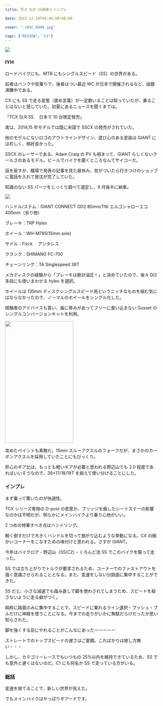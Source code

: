 ---
title: TCX SLR SS納車とインプレ

date: 2015-12-28T04:44:00+00:00

cover: "./DSC_6690.jpg"

tags: ["REVIEW", "CX"]
---

![ ](./DSC_6690.jpg)

### IYH

ロードバイクにも、MTB にもシングルスピード（SS）の世界がある。

前者はバンクや街乗りで、後者はつい最近 WC が日本で開催されるなど、話題沸騰中である。

CX にも SS で走る変態（褒め言葉）が一定数いることは知っていたが、乗ることはないと感じていた。初夏にあるニュースを聞くまでは。

「TCX SLR SS 　日本で 10 台限定発売」

実は、2014,15 年モデルでは既に米国で SSCX の発売がされていた。

他のモデルにないロゴのアウトラインデザイン、遊び心のある塗装は GIANT には珍しく、格好良かった。

SSCX のレーサーである、Adam Craig の PV も相まって、GIANT らしくないクールさのあるモデル。ビールでバイクを磨くところなんてサイコーだ。

話を戻すが、職場で発表の記事を見た昼休み、気がついたら行きつけのショップに電話を入れて発注が完了していた。

知識のない SS パーツをじっくり調べて選定し、9 月後半に納車。

![ ](./DSC_6698.jpg)

ハンドル/ステム：GIANT CONNECT OD2 80mm/TNi エルゴシャローエコ 400mm（余り物）

ブレーキ：TRP Hylex

ホイール：WH-M785(15mm axle)

サドル：Fizi:k 　アンタレス

クランク：SHIMANO FC-700

チェーンリング：TA Singlespeed 38T

メカディスクの経験から「ブレーキは絶対油圧！」と決めていたので、後々 Di2 多段にも使いまわせる hylex を選択。

ホイールは 135mm ディスクシングルスピード用というニッチなものを組む気にはならなかったので、ノーマルのホイールをシングル化した。

経験者のアドバイスも貰い、歯に厚みがあってフリーに食い込まない Gusset のシングルコンバージョンキットを利用。

<img border="0" height="400" src="./DSC_6637.jpg" width="225" />

攻めたペイントも素敵だ。15mm スルーアクスルのフォークだが、まさかのカーボンアクスルを採用していたことにもびっくり。

肝心のギア比は、もっとも軽いギアが必要と思われる野辺山でも 2.0 程度であればいいそうなので、38&#215;17/18/19T を揃えて使い分けることにした。

### インプレ

まず乗って驚いたのが快適性。

TCX シリーズ専用の D-post の恩恵か、ブリッジを廃したシートステーの影響なのかは不明だが、明らかにメインバイクより乗り心地がいい。

2 つめの特筆すべき点はハンドリング。

軽く倒すだけで大きくハンドルを切って曲がり込むような挙動になる。CX の細かいコーナーをこなすための味付けと思われる。さすが GIANT。

今年はバイクロア・野辺山（SS/C2）・くろんど池 SS でこのバイクを駆って走った。

SS では立ち上がりでトルクが要求されるため、コーナーでのファストアウトを強く意識させられることとなる。また、変速をしない分路面に集中することができた。

SS だと、小さな減速でも踏み直しで脚を使わされてしまうため、スピードを殺さないように走る癖がつく。

純粋に路面のみに集中することで、スピードに乗れるライン選択・プッシュ・プルだけに神経を使うことになる。今までの走りがいかに無駄だらけだったか思い知らされた。

脚を強くする前にやれることがこんなにあったーーーーー

ストレートでのトップスピードの遅さはご愛嬌。こればかりは致し方無い・・・

しかし、カテゴリーレースでもいつもの 25%以内を維持できているため、SS でも意外と遅くはないのだ。C1 にも何名か SS で走っている方がいる。

### 総括

変速を捨てることで、新しい世界が見えた。

でもメインバイクはやっぱりギアードです。

<LinkBox isAmazonLink url="https://www.amazon.co.jp/dp/B07HXKFXZC/" />
